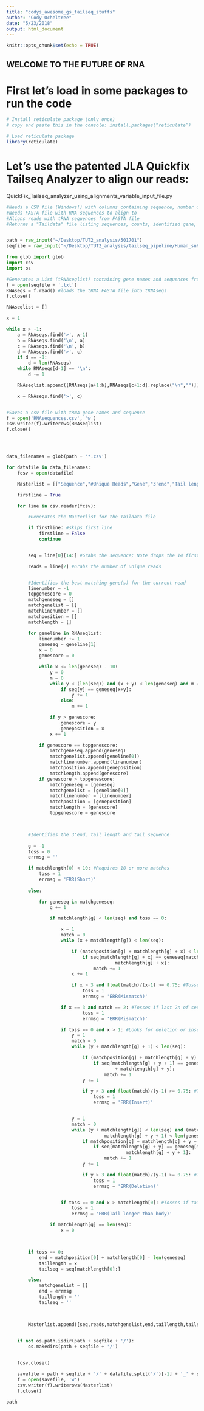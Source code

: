 ```yaml
---
title: "codys_awesome_gs_tailseq_stuffs"
author: "Cody Ocheltree"
date: "5/23/2018"
output: html_document
---
```


```r
knitr::opts_chunk$set(echo = TRUE)
```

## WELCOME TO THE FUTURE OF RNA


# First let's load in some packages to run the code 

```r
# Install reticulate package (only once)
# copy and paste this in the console: install.packages(“reticulate”)

# Load reticulate package
library(reticulate)
```

# Let's use the patented JLA Quickfix Tailseq Analyzer to align our reads:

QuickFix_Tailseq_analyzer_using_alignments_variable_input_file.py

```python
#Needs a CSV file (Windows!) with columns containing sequence, number of unique reads, number of reads (only columns 1 and 2 are used). No header.
#Needs FASTA file with RNA sequences to align to
#Aligns reads with tRNA sequences from FASTA file
#Returns a "Taildata" file listing sequences, counts, identified gene, 3' end positions, tail length and sequence.


path = raw_input("~/Desktop/TUT2_analysis/501701")
seqfile = raw_input("~/Desktop/TUT2_analysis/tailseq_pipeline/Human_snRNA_sequences_FASTA_4_3rea_bglobin_exoALL_7sk_7sl.txt")

from glob import glob
import csv
import os

#Generates a List (tRNAseqlist) containing gene names and sequences from the snRNA FASTA file
f = open(seqfile + '.txt')
RNAseqs = f.read() #loads the tRNA FASTA file into tRNAseqs
f.close()

RNAseqlist = []

x = 1

while x > -1:
	a = RNAseqs.find('>', x-1)
	b = RNAseqs.find('\n', a)
	c = RNAseqs.find('\n', b)
	d = RNAseqs.find('>', c)
	if d == -1:
		d = len(RNAseqs)
	while RNAseqs[d-1] == '\n':
		d -= 1

	RNAseqlist.append([RNAseqs[a+1:b],RNAseqs[c+1:d].replace("\n","")])

	x = RNAseqs.find('>', c)


#Saves a csv file with tRNA gene names and sequence
f = open('RNAsequences.csv', 'w')
csv.writer(f).writerows(RNAseqlist)
f.close()




data_filenames = glob(path + '*.csv')

for datafile in data_filenames:
	fcsv = open(datafile)

	Masterlist = [["Sequence","#Unique Reads","Gene","3'end","Tail length","Tail seq"]]

	firstline = True

	for line in csv.reader(fcsv):

		#Generates the Masterlist for the Taildata file

		if firstline: #skips first line
			firstline = False
			continue


		seq = line[0][14:] #Grabs the sequence; Note drops the 14 first nucleotides

		reads = line[2] #Grabs the number of unique reads


		#Identifies the best matching gene(s) for the current read
		linenumber = -1
		topgenescore = 0
		matchgeneseq = []
		matchgenelist = []
		matchlinenumber = []
		matchposition = []
		matchlength = []

		for geneline in RNAseqlist:
			linenumber += 1
			geneseq = geneline[1]
			x = 0
			genescore = 0

			while x <= len(geneseq) - 10:
				y = 0
				m = 0
				while y < (len(seq)) and (x + y) < len(geneseq) and m == 0:
					if seq[y] == geneseq[x+y]:
						y += 1
					else:
						m += 1

				if y > genescore:
					genescore = y
					geneposition = x
				x += 1

			if genescore == topgenescore:
				matchgeneseq.append(geneseq)
				matchgenelist.append(geneline[0])
				matchlinenumber.append(linenumber)
				matchposition.append(geneposition)
				matchlength.append(genescore)
			if genescore > topgenescore:
				matchgeneseq = [geneseq]
				matchgenelist = [geneline[0]]
				matchlinenumber = [linenumber]
				matchposition = [geneposition]
				matchlength = [genescore]
				topgenescore = genescore



		#Identifies the 3'end, tail length and tail sequence
		
		g = -1
		toss = 0
		errmsg = ''

		if matchlength[0] < 10: #Requires 10 or more matches
			toss = 1
			errmsg = 'ERR(Short)'
		
		else:		

			for geneseq in matchgeneseq:
				g += 1

				if matchlength[g] < len(seq) and toss == 0:

					x = 1
					match = 0
					while (x + matchlength[g]) < len(seq):

						if (matchposition[g] + matchlength[g] + x) < len(geneseq):						
							if seq[matchlength[g] + x] == geneseq[matchposition[g] + 
										matchlength[g] + x]:
								match += 1
						x += 1

						if x > 3 and float(match)/(x-1) >= 0.75: #Tosses the read if it matches the gene 75% at any point 3n after the mismatch
							toss = 1
							errmsg = 'ERR(Mismatch)'

					if x == 3 and match == 2: #Tosses if last 2n of seq match gene after mismatch
							toss = 1
							errmsg = 'ERR(Mismatch)'

					if toss == 0 and x > 1: #Looks for deletion or insert if the tail is longer than 1n
						y = 1
						match = 0
						while (y + matchlength[g] + 1) < len(seq):

							if (matchposition[g] + matchlength[g] + y) < len(geneseq):
								if seq[matchlength[g] + y + 1] == geneseq[matchposition[g]
										+ matchlength[g] + y]:
									match += 1						
							y += 1

							if y > 3 and float(match)/(y-1) >= 0.75: #Tosses the read if it matches the gene 75% at any point 3n after the mismatch
								toss = 1
								errmsg = 'ERR(Insert)'


						y = 1
						match = 0
						while (y + matchlength[g]) < len(seq) and (matchposition[g] + 
									matchlength[g] + y + 1) < len(geneseq):
							if matchposition[g] + matchlength[g] + y + 1 < len(geneseq):
								if seq[matchlength[g] + y] == geneseq[matchposition[g] + 
											matchlength[g] + y + 1]:
									match += 1
							y += 1

							if y > 3 and float(match)/(y-1) >= 0.75: #Tosses the read if it matches the gene 75% at any point 3n after the mismatch
								toss = 1
								errmsg = 'ERR(Deletion)'


					if toss == 0 and x > matchlength[0]: #Tosses if tail is longer than sequenced part of gene
						toss = 1
						errmsg = 'ERR(Tail longer than body)'

				if matchlength[g] == len(seq):
					x = 0



		if toss == 0:
			end = matchposition[0] + matchlength[0] - len(geneseq)
			taillength = x
			tailseq = seq[matchlength[0]:]

		else:			
			matchgenelist = []
			end = errmsg
			taillength = ''
			tailseq = ''
			


		Masterlist.append([seq,reads,matchgenelist,end,taillength,tailseq])
	

	if not os.path.isdir(path + seqfile + '/'):
		os.makedirs(path + seqfile + '/')


	fcsv.close()

	savefile = path + seqfile + '/' + datafile.split('/')[-1] + '_' + seqfile + '_Taildata.csv'
	f = open(savefile, 'w')
	csv.writer(f).writerows(Masterlist)
	f.close()
```

```r
path
```

